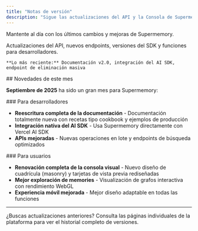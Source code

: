 ```yaml
---
title: "Notas de versión"
description: "Sigue las actualizaciones del API y la Consola de Supermemory"
---
```


Mantente al día con los últimos cambios y mejoras de Supermemory.

<CardGroup cols={2}>
  <Card title="Plataforma para desarrolladores" icon="code" href="/es/changelog/developer-platform">
    Actualizaciones del API, nuevos endpoints, versiones del SDK y funciones para desarrolladores.

    **Lo más reciente:** Documentación v2.0, integración del AI SDK, endpoint de eliminación masiva
  </Card>
</CardGroup>

<div id="whats-new-this-month">
  ## Novedades de este mes
</div>

**Septiembre de 2025** ha sido un gran mes para Supermemory:

<div id="for-developers">
  ### Para desarrolladores
</div>

* **Reescritura completa de la documentación** - Documentación totalmente nueva con recetas tipo cookbook y ejemplos de producción
* **Integración nativa del AI SDK** - Usa Supermemory directamente con Vercel AI SDK
* **APIs mejoradas** - Nuevas operaciones en lote y endpoints de búsqueda optimizados

<div id="for-users">
  ### Para usuarios
</div>

* **Renovación completa de la consola visual** - Nuevo diseño de cuadrícula (masonry) y tarjetas de vista previa rediseñadas
* **Mejor exploración de memories** - Visualización de grafos interactiva con rendimiento WebGL
* **Experiencia móvil mejorada** - Mejor diseño adaptable en todas las funciones

***

<Note>
  ¿Buscas actualizaciones anteriores? Consulta las páginas individuales de la plataforma para ver el historial completo de versiones.
</Note>
